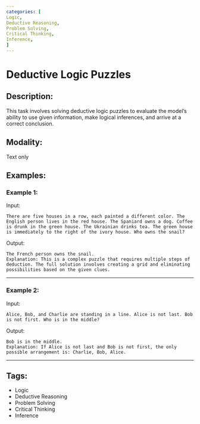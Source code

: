 ```yaml
---
categories: [
Logic,
Deductive Reasoning,
Problem Solving,
Critical Thinking,
Inference,
]
---
```


# Deductive Logic Puzzles

## Description: 
This task involves solving deductive logic puzzles to evaluate the model's ability to use given information, make logical inferences, and arrive at a correct conclusion.

## Modality: 
Text only

## Examples:

### Example 1:

Input:

```
There are five houses in a row, each painted a different color. The English person lives in the red house. The Spaniard owns a dog. Coffee is drunk in the green house. The Ukrainian drinks tea. The green house is immediately to the right of the ivory house. Who owns the snail?
```

Output:

```
The French person owns the snail.
Explanation: This is a complex puzzle that requires multiple steps of deduction. The full solution involves creating a grid and eliminating possibilities based on the given clues.
```

---

### Example 2:

Input:

```
Alice, Bob, and Charlie are standing in a line. Alice is not last. Bob is not first. Who is in the middle?
```  


Output:

```
Bob is in the middle.
Explanation: If Alice is not last and Bob is not first, the only possible arrangement is: Charlie, Bob, Alice.
```

---

## Tags:
- Logic
- Deductive Reasoning
- Problem Solving
- Critical Thinking
- Inference